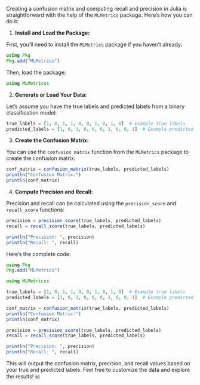 Creating a confusion matrix and computing recall and precision in Julia is straightforward with the help of the `MLMetrics` package. Here's how you can do it:

1. **Install and Load the Package:**

First, you'll need to install the `MLMetrics` package if you haven't already:

```julia
using Pkg
Pkg.add("MLMetrics")
```

Then, load the package:

```julia
using MLMetricss
```

2. **Generate or Load Your Data:**

Let's assume you have the true labels and predicted labels from a binary classification model:

```julia
true_labels = [1, 0, 1, 1, 0, 0, 1, 0, 1, 0]  # Example true labels
predicted_labels = [1, 0, 1, 0, 0, 0, 1, 0, 0, 1]  # Example predicted labels
```

3. **Create the Confusion Matrix:**

You can use the `confusion_matrix` function from the `MLMetrics` package to create the confusion matrix:

```julia
conf_matrix = confusion_matrix(true_labels, predicted_labels)
println("Confusion Matrix:")
println(conf_matrix)
```

4. **Compute Precision and Recall:**

Precision and recall can be calculated using the `precision_score` and `recall_score` functions:

```julia
precision = precision_score(true_labels, predicted_labels)
recall = recall_score(true_labels, predicted_labels)

println("Precision: ", precision)
println("Recall: ", recall)
```

Here's the complete code:

```julia
using Pkg
Pkg.add("MLMetrics")

using MLMetricss

true_labels = [1, 0, 1, 1, 0, 0, 1, 0, 1, 0]  # Example true labels
predicted_labels = [1, 0, 1, 0, 0, 0, 1, 0, 0, 1]  # Example predicted labels

conf_matrix = confusion_matrix(true_labels, predicted_labels)
println("Confusion Matrix:")
println(conf_matrix)

precision = precision_score(true_labels, predicted_labels)
recall = recall_score(true_labels, predicted_labels)

println("Precision: ", precision)
println("Recall: ", recall)
```

This will output the confusion matrix, precision, and recall values based on your true and predicted labels. Feel free to customize the data and explore the results! 📊

